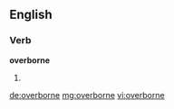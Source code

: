 ==English==

===Verb===
'''overborne'''

# {{past of|overbear}}

[[de:overborne]]
[[mg:overborne]]
[[vi:overborne]]